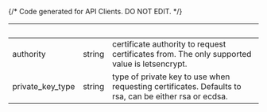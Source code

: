 {/* Code generated for API Clients. DO NOT EDIT. */}

| &nbsp;           | &nbsp; | &nbsp;                                                                                                |
| ---------------- | ------ | ----------------------------------------------------------------------------------------------------- |
| authority        | string | certificate authority to request certificates from. The only supported value is letsencrypt.          |
| private_key_type | string | type of private key to use when requesting certificates. Defaults to rsa, can be either rsa or ecdsa. |
